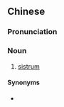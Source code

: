 {{also|叉铃}}
==Chinese==
{{zh-forms|s=叉铃}}

===Pronunciation===
{{zh-pron
|m=chālíng,er=y
|cat=n
}}

===Noun===
{{zh-noun}}

# {{lb|zh|musical instrument}} [[sistrum]]

====Synonyms====
* {{zh-l|西斯鈴}}